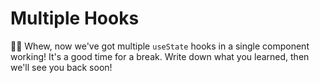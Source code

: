 # Multiple Hooks

<EpicVideo url="https://www.epicreact.dev/tutorials/build-react-hooks/dad-joke-and-break-multiple-hooks" />

👨‍💼 Whew, now we've got multiple `useState` hooks in a single component working!
It's a good time for a break. Write down what you learned, then we'll see you
back soon!
